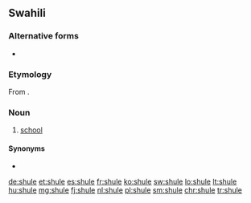 ==Swahili==
===Alternative forms===
* {{l|sw|skule}}

===Etymology===
From {{etyl|de|sw}} {{term|lang=de|Schule}}.

===Noun===
{{sw-noun|n}}

# [[school]]

====Synonyms====
* {{l|sw|chuo}}

[[de:shule]]
[[et:shule]]
[[es:shule]]
[[fr:shule]]
[[ko:shule]]
[[sw:shule]]
[[lo:shule]]
[[lt:shule]]
[[hu:shule]]
[[mg:shule]]
[[fj:shule]]
[[nl:shule]]
[[pl:shule]]
[[sm:shule]]
[[chr:shule]]
[[tr:shule]]